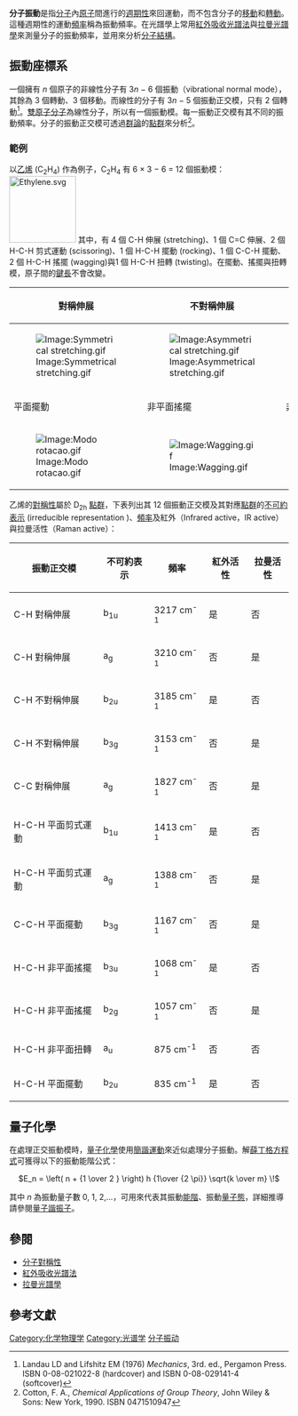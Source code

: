 '''分子振動'''是指[[分子|分子]]內[[原子|原子]]間進行的[[週期性|週期性]]來回運動，而不包含分子的[[運動_(物理學)|移動]]和[[轉動|轉動]]。這種週期性的運動[[頻率|頻率]]稱為振動頻率。在光譜學上常用[[紅外吸收光譜法|紅外吸收光譜法]]與[[拉曼光譜學|拉曼光譜學]]來測量分子的振動頻率，並用來分析[[分子結構|分子結構]]。

==振動座標系==
一個擁有 ''n'' 個原子的非線性分子有 3''n'' − 6 個振動{{tsl|en|Normal mode|正交模}}（vibrational normal mode），其餘為 3 個轉動、3 個移動。而線性的分子有 3''n'' − 5 個振動正交模，只有 2 個轉動<ref>Landau LD and Lifshitz EM (1976) ''Mechanics'', 3rd. ed., Pergamon Press. ISBN 0-08-021022-8 (hardcover) and ISBN 0-08-029141-4 (softcover)</ref>。[[雙原子分子|雙原子分子]]為線性分子，所以有一個振動模。每一振動正交模有其不同的振動頻率。分子的振動正交模可透過[[群論|群論]]的[[點群|點群]]來分析<ref>Cotton, F. A., ''Chemical Applications of Group Theory'', John Wiley & Sons: New York, 1990. ISBN 0471510947</ref>。

===範例===
以[[乙烯|乙烯]] (C<sub>2</sub>H<sub>4</sub>) 作為例子，C<sub>2</sub>H<sub>4</sub> 有 6 × 3 − 6 = 12 個振動模：
[[Image:Ethylene.svg|120px]]
其中，有 4 個 C-H 伸展 (stretching)、1 個 C=C 伸展、2 個 H-C-H 剪式運動 (scissoring)、1 個 H-C-H 擺動 (rocking)、1 個 C-C-H 擺動、2 個 H-C-H 搖擺 (wagging)與1 個 H-C-H 扭轉 (twisting)。在擺動、搖擺與扭轉模，原子間的[[鍵長|鍵長]]不會改變。
{| class="wikitable" 
|-
! 對稱伸展
! 不對稱伸展
! 平面剪式運動
|-
| [[Image:Symmetrical_stretching.gif|Image:Symmetrical stretching.gif]]
| [[Image:Asymmetrical_stretching.gif|Image:Asymmetrical stretching.gif]]
| [[Image:Scissoring.gif|Image:Scissoring.gif]]
|-
! 平面擺動
! 非平面搖擺
! 非平面扭轉
|-
| [[Image:Modo_rotacao.gif|Image:Modo rotacao.gif]]
| [[Image:Wagging.gif|Image:Wagging.gif]]
| [[Image:Twisting.gif|Image:Twisting.gif]]
|}
乙烯的[[對稱性_(物理學)|對稱性]]屬於 D<sub>2h</sub> [[點群|點群]]，下表列出其 12 個振動正交模及其對應[[點群|點群]]的[[不可約表示|不可約表示]] (irreducible representation )、[[頻率|頻率]]及紅外（Infrared active，IR active）與拉曼活性（Raman active）：
{| class="wikitable" border="1"
! 振動正交模
! 不可約表示
! 頻率
! 紅外活性
! 拉曼活性
|-
| C-H 對稱伸展
| b<sub>1u</sub>
| 3217 cm<sup>-1</sup>
| 是
| 否
|-
| C-H 對稱伸展
| a<sub>g</sub>
| 3210 cm<sup>-1</sup>
| 否
| 是
|-
| C-H 不對稱伸展
| b<sub>2u</sub>
| 3185 cm<sup>-1</sup>
| 是
| 否
|-
| C-H 不對稱伸展
| b<sub>3g</sub>
| 3153 cm<sup>-1</sup>
| 否
| 是
|-
| C-C 對稱伸展
| a<sub>g</sub>
| 1827 cm<sup>-1</sup>
| 否
| 是
|-
| H-C-H 平面剪式運動
| b<sub>1u</sub>
| 1413 cm<sup>-1</sup>
| 是
| 否
|-
| H-C-H 平面剪式運動
| a<sub>g</sub>
| 1388 cm<sup>-1</sup>
| 否
| 是
|-
| C-C-H 平面擺動
| b<sub>3g</sub>
| 1167 cm<sup>-1</sup>
| 否
| 是
|-
| H-C-H 非平面搖擺
| b<sub>3u</sub>
| 1068 cm<sup>-1</sup>
| 是
| 否
|-
| H-C-H 非平面搖擺
| b<sub>2g</sub>
| 1057 cm<sup>-1</sup>
| 否
| 是
|-
| H-C-H 非平面扭轉
| a<sub>u</sub>
| 875 cm<sup>-1</sup>
| 否
| 否
|-
| H-C-H 平面擺動
| b<sub>2u</sub>
| 835 cm<sup>-1</sup>
| 是
| 否
|}

==量子化學==
在處理正交振動模時，[[量子化學|量子化學]]使用[[簡諧運動|簡諧運動]]來近似處理分子振動。解[[薛丁格方程式|薛丁格方程式]]可獲得以下的振動能階公式：

<center><math>E_n = \left( n + {1 \over 2 } \right) h {1\over {2 \pi}} \sqrt{k \over m} \!</math></center>

其中 ''n'' 為振動量子數 0, 1, 2,...，可用來代表其振動[[能階|能階]]、振動[[量子態|量子態]]，詳細推導請參閱[[量子諧振子|量子諧振子]]。

==參閱==
*[[分子對稱性|分子對稱性]]
*[[紅外吸收光譜法|紅外吸收光譜法]]
*[[拉曼光譜學|拉曼光譜學]]

==參考文獻==
<references/>

{{光谱学分支}}

[[Category:化学物理学|Category:化学物理学]]
[[Category:光谱学|Category:光谱学]]
[[Category:分子振动|]]